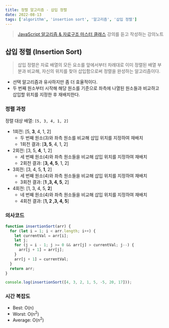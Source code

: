 ```yaml
---
title: 정렬 알고리즘 - 삽입 정렬
date: 2022-08-13
tags: ['algorithm', 'insertion sort', '알고리즘', '삽입 정렬']
---
```


> [JavaScript 알고리즘 & 자료구조 마스터 클래스](https://www.udemy.com/course/best-javascript-data-structures/) 강의를 듣고 작성하는 강의노트

## 삽입 정렬 (Insertion Sort)

> 삽입 정렬은 자료 배열의 모든 요소를 앞에서부터 차례대로 이미 정렬된 배열 부분과 비교해, 자신의 위치를 찾아 삽입함으로써 정렬을 완성하는 알고리즘이다.

- 선택 알고리즘과 유사하지만 좀 더 효율적이다.
- 두 번째 원소부터 시작해 해당 원소를 기준으로 좌측에 나열된 원소들과 비교하고 삽입할 위치를 지정한 후 재배치한다.

### 정렬 과정

정렬 대상 배열: `[5, 3, 4, 1, 2]`

- 1회전: [5, **3**, 4, 1, 2]
  - 두 번째 원소(3)와 좌측 원소를 비교해 삽입 위치를 지정하여 재배치
  - 1회전 결과: [**3, 5**, 4, 1, 2]
- 2회전: [3, 5, **4**, 1, 2]
  - 세 번째 원소(4)와 좌측 원소들을 비교해 삽입 위치를 지정하여 재배치
  - 2회전 결과: [**3, 4, 5**, 1, 2]
- 3회전: [3, 4, 5, **1**, 2]
  - 세 번째 원소(4)와 좌측 원소들을 비교해 삽입 위치를 지정하여 재배치
  - 3회전 결과: [**1 ,3, 4, 5**, 2]
- 4회전: [1, 3, 4, 5, **2**]
  - 네 번째 원소(4)와 좌측 원소들을 비교해 삽입 위치를 지정하여 재배치
  - 4회전 결과: [**1, 2 ,3, 4, 5**]

### 의사코드

```js
function insertionSort(arr) {
  for (let i = 1; i < arr.length; i++) {
    let currentVal = arr[i];
    let j;
    for (j = i - 1; j >= 0 && arr[j] > currentVal; j--) {
      arr[j + 1] = arr[j];
    }
    arr[j + 1] = currentVal;
  }
  return arr;
}

console.log(insertionSort([4, 3, 2, 1, 5, -5, 20, 17]));
```

### 시간 복잡도

- Best: O(n)
- Worst: O(n<sup>2</sup>)
- Average: O(n<sup>2</sup>)
